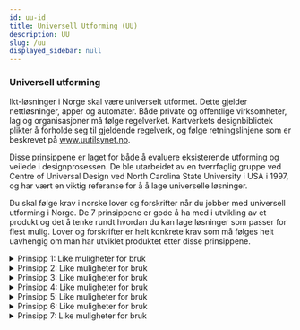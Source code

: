 ```yaml
---
id: uu-id
title: Universell Utforming (UU)
description: UU
slug: /uu
displayed_sidebar: null
---
```


### Universell utforming

Ikt-løsninger i Norge skal være universelt utformet. Dette gjelder nettløsninger, apper og automater. Både private og offentlige virksomheter, lag og organisasjoner må følge regelverket. Kartverkets designbibliotek plikter å forholde seg til gjeldende regelverk, og følge retningslinjene som er beskrevet på www.uutilsynet.no.

Disse prinsippene er laget for både å evaluere eksisterende utforming og veilede i designprosessen. De ble utarbeidet av en tverrfaglig gruppe ved Centre of Universal Design ved North Carolina State University i USA i 1997, og har vært en viktig referanse for å  å lage universelle løsninger.

Du skal følge krav i norske lover og forskrifter når du jobber med universell utforming i Norge. De 7 prinsippene er gode å ha med i utvikling av et produkt og det å tenke rundt hvordan du kan lage løsninger som passer for flest mulig. Lover og forskrifter er helt konkrete krav som må følges helt uavhengig om man har utviklet produktet etter disse prinsippene.

<details>
<summary>Prinsipp 1: Like muligheter for bruk</summary>
Utformingen skal være brukbar og tilgjengelig for personer med ulike ferdigheter
</details>

<details> 
<summary>Prinsipp 2: Like muligheter for bruk</summary>
Utformingen skal være lett å forstå uten hensyn til brukerens erfaring, kunnskap, språkferdigheter eller konsentrasjonsnivå.
</details>

<details> 
<summary>Prinsipp 3: Like muligheter for bruk</summary>
Utformingen skal kommunisere nødvendig informasjon til brukeren på en effektiv måte, uavhengig av forhold knyttet til omgivelsene eller brukerens sensoriske ferdigheter.
</details>

<details> 
<summary>Prinsipp 4: Like muligheter for bruk</summary>
Utformingen skal minimalisere farer og skader som kan gi ugunstige konsekvenser, eller minimalisere utilsiktede handlinger.
</details>

<details> 
<summary>Prinsipp 5: Like muligheter for bruk</summary>
Utformingen skal minimalisere farer og skader som kan gi ugunstige konsekvenser, eller minimalisere utilsiktede handlinger.
</details>

<details> 
<summary>Prinsipp 6: Like muligheter for bruk</summary>
Utformingen skal kunne brukes effektivt og bekvemt med et minimum av besvær.
</details>

<details> 
<summary>Prinsipp 7: Like muligheter for bruk</summary>
Hensiktsmessig størrelse og plass skal muliggjøre tilgang, rekkevidde, betjening og bruk, uavhengig av brukerens kroppsstørrelse, kroppsstilling eller mobilitet.
</details>




